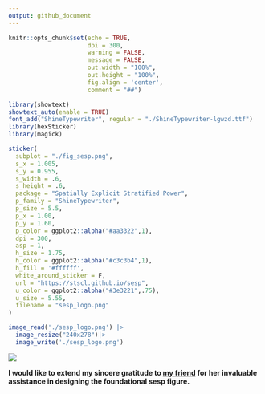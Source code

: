 ```yaml
---
output: github_document
---
```


```r
knitr::opts_chunk$set(echo = TRUE,
                      dpi = 300,
                      warning = FALSE,
                      message = FALSE,
                      out.width = "100%",
                      out.height = "100%",
                      fig.align = 'center',
                      comment = "##")
```

```r
library(showtext)
showtext_auto(enable = TRUE)
font_add("ShineTypewriter", regular = "./ShineTypewriter-lgwzd.ttf")
library(hexSticker)
library(magick)

sticker(
  subplot = "./fig_sesp.png",
  s_x = 1.005,
  s_y = 0.955,
  s_width = .6,
  s_height = .6,
  package = "Spatially Explicit Stratified Power",
  p_family = "ShineTypewriter",
  p_size = 5.5,
  p_x = 1.00,
  p_y = 1.60,
  p_color = ggplot2::alpha("#aa3322",1),
  dpi = 300,
  asp = 1,
  h_size = 1.75,
  h_color = ggplot2::alpha("#c3c3b4",1),
  h_fill = '#ffffff',
  white_around_sticker = F,
  url = "https://stscl.github.io/sesp",
  u_color = ggplot2::alpha("#3e3221",.75),
  u_size = 5.55,
  filename = "sesp_logo.png"
)

image_read('./sesp_logo.png') |> 
  image_resize("240x278")|> 
  image_write('./sesp_logo.png')
```


![](./sesp_logo.png)

**I would like to extend my sincere gratitude to [my friend](https://github.com/layeyo) for her invaluable assistance in designing the foundational sesp figure.**